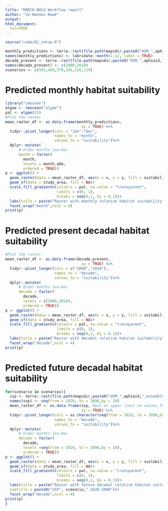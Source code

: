```yaml
---
title: "MARCO-BOLO Workflow report"
author: "Jo-Hannes Nowé"
output: 
html_document:
  toc=TRUE
---
```




```r
source("code/01_setup.R")
```


```r
monthly_predictions <- terra::rast(file.path(mapsdir,paste0("HSM_",aphiaid,"_ensemble_","monthly",".nc")))
names(monthly_predictions) <- lubridate::month(1:12, label = TRUE)
decade_present <- terra::rast(file.path(mapsdir,paste0("HSM_",aphiaid,"_ensemble_","decade_present",".nc")))
names(decade_present) <- c(2000,2010)
scenarios <- c(585,460,370,245,126,119)
```

# Predicted monthly habitat suitability

```r

library("cmocean")
algae <- cmocean("algae")
pal <- algae(15)
#Plot the raster
mean_raster_df <- as.data.frame(monthly_predictions, 
                                  xy = TRUE) %>%
  tidyr::pivot_longer(cols = "Jan":"Dec",
                      names_to = "month",
                      values_to = "suitability")%>%
  dplyr::mutate(
      # Order months Jan–Dec
      month = factor(
        month,
        levels = month.abb,   
        ordered = TRUE))
p <- ggplot() +
  geom_raster(data = mean_raster_df, aes(x = x, y = y, fill = suitability))+
  geom_sf(data = study_area, fill = NA)+
  scale_fill_gradientn(colours = pal, na.value = "transparent",
                       limits = c(0, 1),
                       breaks = seq(0,1, by = 0.1))+
  labs(title = paste("Raster with monthly relative habitat suitability",aphiaid))+
  facet_wrap("month",ncol = 4)
print(p)
```

# Predicted present decadal habitat suitability

```r
#Plot the raster
mean_raster_df <- as.data.frame(decade_present, 
                                  xy = TRUE) %>%
  tidyr::pivot_longer(cols = c("2000","2010"),
                      names_to = "decade",
                      values_to = "suitability")%>%
  dplyr::mutate(
      # Order months Jan–Dec
      decade = factor(
        decade,
        levels = c(2000,2010),
        ordered = TRUE))
p <- ggplot() +
  geom_raster(data = mean_raster_df, aes(x = x, y = y, fill = suitability))+
  geom_sf(data = study_area, fill = NA)+
  scale_fill_gradientn(colours = pal, na.value = "transparent",
                       limits = c(0, 1),
                       breaks = seq(0,1, by = 0.1))+
  labs(title = paste("Raster with decadal relative habitat suitability",aphiaid))+
  facet_wrap("decade",ncol = 4)
print(p)
```
# Predicted future decadal habitat suitability

```r
for(scenario in scenarios){
  ssp <- terra::rast(file.path(mapsdir,paste0("HSM_",aphiaid,"_ensemble_","decade_future_ssp",scenario,".nc")))
  names(ssp) <- seq(from = 2020, to = 2090,by = 10)
  mean_raster_df <- as.data.frame(ssp, #put an upper limit on values for plotting purposes
                                  xy = TRUE) %>%
  tidyr::pivot_longer(cols = as.character(seq(from = 2020, to = 2090,by = 10)),
                      names_to = "decade",
                      values_to = "suitability")%>%
  dplyr::mutate(
      # Order months Jan–Dec
      decade = factor(
        decade,
        levels =seq(from = 2020, to = 2090,by = 10),
        ordered = TRUE))
p <- ggplot() +
  geom_raster(data = mean_raster_df, aes(x = x, y = y, fill = suitability))+
  geom_sf(data = study_area, fill = NA)+
  scale_fill_gradientn(colours = pal, na.value = "transparent",
                       limits = c(0, 1),
                       breaks = seq(0,1, by = 0.1))+
  labs(title = paste("Raster with future decadal relative habitat suitability",aphiaid),
  subtitle = paste0("SSP", scenario," 2020-2090"))+
  facet_wrap("decade",ncol = 4)
print(p)
}
```

